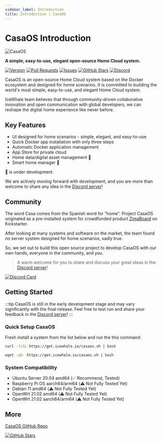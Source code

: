 ```yaml
---
sidebar_label: Introduction
title: Introduction | CasaOS
---
```


# CasaOS Introduction


![CasaOS](https://raw.githubusercontent.com/IceWhaleTech/logo/main/casaos/casaos_banner_aldeyjarfoss.png)

**A simple, easy-to-use, elegant open-source Home Cloud system.**

[![Version](https://img.shields.io/github/v/release/IceWhaleTech/CasaOS?color=162453&label=CasaOS&style=flat-square)](https://github.com/IceWhaleTech/CasaOS)
[![Pull Requests](https://img.shields.io/github/issues-pr/IceWhaleTech/CasaOS?color=162453&style=flat-square)](https://github.com/IceWhaleTech/CasaOS/pulls)
[![Issues](https://img.shields.io/github/issues/IceWhaleTech/CasaOS?color=162453&style=flat-square)](https://github.com/IceWhaleTech/CasaOS/issues)
[![GitHub Stars](https://img.shields.io/github/stars/IceWhaleTech/CasaOS?color=162453&logo=github&style=flat-square)](https://github.com/IceWhaleTech/CasaOS/stargazers)
[![Discord](https://img.shields.io/discord/884667213326463016?color=162453&label=Chat&logo=discord&logoColor=fff&style=flat-square)](https://discord.gg/Gx4BCEtHjx)

CasaOS is an open-source Home Cloud system based on the Docker ecosystem and designed for home scenarios. It is committed to building the world's most simple, easy-to-use, and elegant Home Cloud system.

IceWhale team believes that through community-driven collaborative innovation and open communication with global developers, we can reshape the digital home experience like never before.


## Key Features

 - UI designed for home scenarios - simple, elegant, and easy-to-use
 - Quick Docker app installation with only three steps
 - Automatic Docker application management
 - App Store for private cloud
 - Home data/digital asset management 🚧
 - Smart home manager 🚧

🚧 is under development.

We are actively moving forward with development, and you are more than welcome to share any idea in the [Discord server](https://discord.gg/Gx4BCEtHjx)!


## Community

The word Casa comes from the Spanish word for "home". Project CasaOS originated as a pre-installed system for crowdfunded product [ZimaBoard](https://www.zimaboard.com) on Kickstarter.

After looking at many systems and software on the market, the team found no server system designed for home scenarios, sadly true.

So, we set out to build this open source project to develop CasaOS with our own hands, everyone in the community, and you.

> A warm welcome for you to share and discuss your great ideas in the [Discord server](https://discord.gg/Gx4BCEtHjx)!

[![Discord Card](https://discordapp.com/api/guilds/884667213326463016/widget.png?style=banner2)](https://discord.gg/Gx4BCEtHjx)


## Getting Started

:::tip
CasaOS is still in the early development stage and may vary significantly with the final release. Feel free to test run and share your feedback in the [Discord server](https://discord.gg/Gx4BCEtHjx)!
:::

### Quick Setup CasaOS

Fresh install a system from the list below and run the this command:


<Tabs>
  <TabItem value="curl" label="curl" default>

```bash
curl -fsSL https://get.icewhale.io/casaos.sh | bash
```

  </TabItem>
  <TabItem value="wget" label="wget">

```bash
wget -qO- https://get.icewhale.io/casaos.sh | bash
```

  </TabItem>
</Tabs>

### System Compatibility

 - Ubuntu Server 20.04 amd64 (✅ Recommend, Tested)
 - Raspberry Pi OS aarch64/arm64 (⚠️ Not Fully Tested Yet)
 - Debian 11 amd64 (⚠️ Not Fully Tested Yet)
 - OpenWrt 21.02 amd64 (⚠️ Not Fully Tested Yet)
 - OpenWrt 21.02 aarch64/arm64 (⚠️ Not Fully Tested Yet)

## More

[CasaOS GitHub Repo](https://github.com/IceWhaleTech/CasaOS)

[![GitHub Stars](https://img.shields.io/github/stars/IceWhaleTech/CasaOS?color=162453&logo=github&style=for-the-badge)](https://github.com/IceWhaleTech/CasaOS)